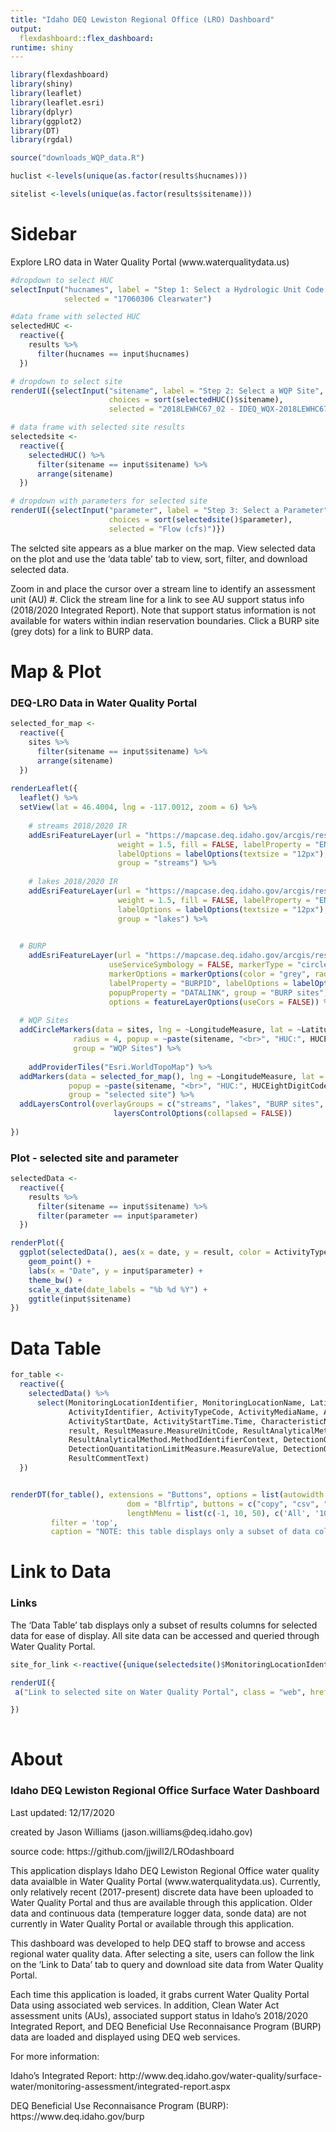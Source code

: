 ---
title: "Idaho DEQ Lewiston Regional Office (LRO) Dashboard"
output:
  flexdashboard::flex_dashboard:
runtime: shiny
---

```{r setup, include=FALSE}

library(flexdashboard)
library(shiny)
library(leaflet)
library(leaflet.esri)
library(dplyr)
library(ggplot2)
library(DT)
library(rgdal)
```

```{r global, include = FALSE}

source("downloads_WQP_data.R")

huclist <-levels(unique(as.factor(results$hucnames)))

sitelist <-levels(unique(as.factor(results$sitename)))

```

Sidebar {.sidebar}
=====================================================================================
Explore LRO data in Water Quality Portal (www.waterqualitydata.us)

```{r}
#dropdown to select HUC
selectInput("hucnames", label = "Step 1: Select a Hydrologic Unit Code (HUC)", choices = sort(huclist),
            selected = "17060306 Clearwater")

#data frame with selected HUC
selectedHUC <-
  reactive({
    results %>%
      filter(hucnames == input$hucnames)
  })

# dropdown to select site
renderUI({selectInput("sitename", label = "Step 2: Select a WQP Site",
                      choices = sort(selectedHUC()$sitename),
                      selected = "2018LEWHC67_02 - IDEQ_WQX-2018LEWHC67_02")})

# data frame with selected site results
selectedsite <-
  reactive({
    selectedHUC() %>%
      filter(sitename == input$sitename) %>%
      arrange(sitename)
  })

# dropdown with parameters for selected site
renderUI({selectInput("parameter", label = "Step 3: Select a Parameter",
                      choices = sort(selectedsite()$parameter),
                      selected = "Flow (cfs)")})

```

The selcted site appears as a blue marker on the map. View selected data on the plot and
use the 'data table' tab to view, sort, filter, and download selected data.

Zoom in and place the cursor over a stream line to identify an assessment unit (AU) #. Click the stream line for a link
to see AU support status info (2018/2020 Integrated Report). Note that support status information is not available for waters within indian reservation boundaries. Click a BURP site (grey dots) for a link to BURP data.


Map & Plot
==========================================================================================
### DEQ-LRO Data in Water Quality Portal

```{r}

selected_for_map <-
  reactive({
    sites %>%
      filter(sitename == input$sitename) %>%
      arrange(sitename)
  })
 
renderLeaflet({
  leaflet() %>%
  setView(lat = 46.4004, lng = -117.0012, zoom = 6) %>%
    
    # streams 2018/2020 IR
    addEsriFeatureLayer(url = "https://mapcase.deq.idaho.gov/arcgis/rest/services/ID305B_2020_WMS/MapServer/14", 
                        weight = 1.5, fill = FALSE, labelProperty = "ENTITY_ID", 
                        labelOptions = labelOptions(textsize = "12px"), popupProperty = "DATALINK",
                        group = "streams") %>%
    
    # lakes 2018/2020 IR
    addEsriFeatureLayer(url = "https://mapcase.deq.idaho.gov/arcgis/rest/services/ID305B_2020_WMS/MapServer/8", 
                        weight = 1.5, fill = FALSE, labelProperty = "ENTITY_ID", 
                        labelOptions = labelOptions(textsize = "12px"), popupProperty = "DATALINK",
                        group = "lakes") %>%
    

  # BURP
    addEsriFeatureLayer(url = "https://mapcase.deq.idaho.gov/arcgis/rest/services/ID305B_2020_WMS/MapServer/1",
                      useServiceSymbology = FALSE, markerType = "circleMarker", 
                      markerOptions = markerOptions(color = "grey", radius = 2),
                      labelProperty = "BURPID", labelOptions = labelOptions(textsize = "12px"),
                      popupProperty = "DATALINK", group = "BURP sites",
                      options = featureLayerOptions(useCors = FALSE)) %>%
    
  # WQP Sites
  addCircleMarkers(data = sites, lng = ~LongitudeMeasure, lat = ~LatitudeMeasure, color = "gold",
              radius = 4, popup = ~paste(sitename, "<br>", "HUC:", HUCEightDigitCode, sep = ""),
              group = "WQP Sites") %>%
  
    addProviderTiles("Esri.WorldTopoMap") %>%
  addMarkers(data = selected_for_map(), lng = ~LongitudeMeasure, lat = ~LatitudeMeasure,
             popup = ~paste(sitename, "<br>", "HUC:", HUCEightDigitCode, sep = ""),
             group = "selected site") %>%
  addLayersControl(overlayGroups = c("streams", "lakes", "BURP sites", "WQP Sites"), options =  
                       layersControlOptions(collapsed = FALSE))
    
})


```

### Plot - selected site and parameter
```{r}
selectedData <-
  reactive({
    results %>%
      filter(sitename == input$sitename) %>%
      filter(parameter == input$parameter)
  })

renderPlot({
  ggplot(selectedData(), aes(x = date, y = result, color = ActivityTypeCode)) +
    geom_point() +
    labs(x = "Date", y = input$parameter) +
    theme_bw() +
    scale_x_date(date_labels = "%b %d %Y") +
    ggtitle(input$sitename)
})


```

Data Table
=================================================================================================

```{r}

for_table <-
  reactive({
    selectedData() %>%
      select(MonitoringLocationIdentifier, MonitoringLocationName, LatitudeMeasure, LongitudeMeasure,
             ActivityIdentifier, ActivityTypeCode, ActivityMediaName, ActivityMediaSubdivisionName,
             ActivityStartDate, ActivityStartTime.Time, CharacteristicName, ResultSampleFractionText, ResultDetectionConditionText,
             result, ResultMeasure.MeasureUnitCode, ResultAnalyticalMethod.MethodIdentifier,
             ResultAnalyticalMethod.MethodIdentifierContext, DetectionQuantitationLimitTypeName, 
             DetectionQuantitationLimitMeasure.MeasureValue, DetectionQuantitationLimitMeasure.MeasureUnitCode,
             ResultCommentText)
  })


renderDT(for_table(), extensions = "Buttons", options = list(autowidth = TRUE, scrollX = TRUE, scrollY = "400px",
                          dom = "Blfrtip", buttons = c("copy", "csv", "print"), 
                          lengthMenu = list(c(-1, 10, 50), c('All', '10', '50')), pagelength = 50), 
         filter = 'top',
         caption = "NOTE: this table displays only a subset of data columns available in Water Quality Portal  for easier display. Use 'Link to Data' tab to download the complete dataset from Water Quality Portal.")
```


Link to Data
=================================================================================================
### Links

The 'Data Table' tab displays only a subset of results columns for selected data for ease of display. All site data can
be accessed and queried through Water Quality Portal.

```{r}

site_for_link <-reactive({unique(selectedsite()$MonitoringLocationIdentifier)})

renderUI({
 a("Link to selected site on Water Quality Portal", class = "web", href = paste0("https://www.waterqualitydata.us/portal#siteid=", site_for_link(), "&mimeType=csv", sep = ""))

})
  
```

About
====================================================================================================
### Idaho DEQ Lewiston Regional Office Surface Water Dashboard
Last updated: 12/17/2020

created by Jason Williams (jason.williams@deq.idaho.gov)

source code: https://github.com/jjwill2/LROdashboard


This application displays Idaho DEQ Lewiston Regional Office water quality data avaialble in
Water Quality Portal (www.waterqualitydata.us). Currently, only relatively recent (2017-present)
discrete data have been uploaded to Water Quality Portal and thus are available through
this application. Older data and continuous data (temperature logger data, sonde data) are not currently 
in Water Quality Portal or available through this application. 

This dashboard was developed to help DEQ staff to browse and access regional water quality data.
After selecting a site, users can follow the link on the 'Link to Data' tab to query and download site data from Water Quality Portal.

Each time this application is loaded, it grabs current Water Quality Portal Data using associated web services. In addition, Clean Water Act assessment units (AUs), associated support status in Idaho's 2018/2020 Integrated Report, and DEQ Beneficial Use Reconnaisance Program (BURP) data are loaded and displayed using DEQ web services. 

For more information:

Idaho's Integrated Report: http://www.deq.idaho.gov/water-quality/surface-water/monitoring-assessment/integrated-report.aspx

DEQ Beneficial Use Reconnaisance Program (BURP): https://www.deq.idaho.gov/burp
